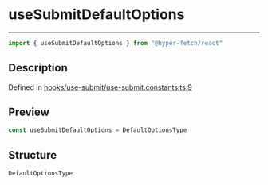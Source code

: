 

# useSubmitDefaultOptions

<div class="api-docs__separator" data-reactroot="">

---

</div><div class="api-docs__import" data-reactroot="">

```ts
import { useSubmitDefaultOptions } from "@hyper-fetch/react"
```

</div><div class="api-docs__section">

## Description

</div><div class="api-docs__description"><span class="api-docs__do-not-parse">



</span></div><p class="api-docs__definition">

Defined in [hooks/use-submit/use-submit.constants.ts:9](https://github.com/BetterTyped/hyper-fetch/blob/3f01c37e/packages/react/src/hooks/use-submit/use-submit.constants.ts#L9)

</p><div class="api-docs__section">

## Preview

</div><div class="api-docs__preview var">

```ts
const useSubmitDefaultOptions = DefaultOptionsType
```

</div><div class="api-docs__section">

## Structure

</div><div class="api-docs__returns">

```ts
DefaultOptionsType
```

</div>